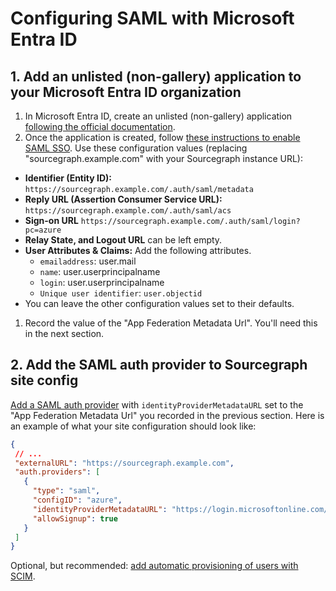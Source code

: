 # Configuring SAML with Microsoft Entra ID

## 1. Add an unlisted (non-gallery) application to your Microsoft Entra ID organization

1. In Microsoft Entra ID, create an unlisted (non-gallery) application [following the official documentation](https://docs.microsoft.com/en-us/azure/active-directory/manage-apps/add-non-gallery-app).
1. Once the application is created, follow [these instructions to enable SAML SSO](https://docs.microsoft.com/en-us/azure/active-directory/manage-apps/configure-single-sign-on-non-gallery-applications). Use these configuration values (replacing "sourcegraph.example.com" with your Sourcegraph instance URL):
  - **Identifier (Entity ID):** `https://sourcegraph.example.com/.auth/saml/metadata`
  - **Reply URL (Assertion Consumer Service URL):** `https://sourcegraph.example.com/.auth/saml/acs`
  - **Sign-on URL** `https://sourcegraph.example.com/.auth/saml/login?pc=azure`
  - **Relay State, and Logout URL** can be left empty.
  - **User Attributes & Claims:** Add the following attributes.
    - `emailaddress`: user.mail
    - `name`: user.userprincipalname
    - `login`: user.userprincipalname
    - `Unique user identifier`: `user.objectid`
  - You can leave the other configuration values set to their defaults.
1. Record the value of the "App Federation Metadata Url". You'll need this in the next section.

## 2. Add the SAML auth provider to Sourcegraph site config

[Add a SAML auth provider](/admin/auth/#add-a-saml-provider) with `identityProviderMetadataURL` set to the "App Federation Metadata Url" you recorded in the previous section. Here is an example of what your site configuration should look like:

```json
{
 // ...
 "externalURL": "https://sourcegraph.example.com",
 "auth.providers": [
   {
     "type": "saml",
     "configID": "azure",
     "identityProviderMetadataURL": "https://login.microsoftonline.com/7d2a00ed-73e8-4920-bbfa-ef68effe2d1e/federationmetadata/2007-06/federationmetadata.xml?appid=eff20ae4-145b-4bd3-ff3f-21edab43fe99",
     "allowSignup": true
   }
 ]
}
```

<Callout type="note">Optional, but recommended: [add automatic provisioning of users with SCIM](/admin/scim).</Callout>
